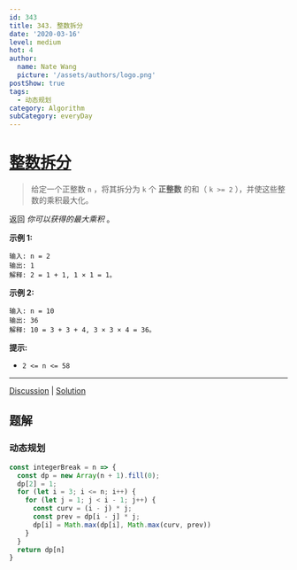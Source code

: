 ```yaml
---
id: 343
title: 343. 整数拆分
date: '2020-03-16'
level: medium
hot: 4
author:
  name: Nate Wang
  picture: '/assets/authors/logo.png'
postShow: true
tags:
  - 动态规划
category: Algorithm
subCategory: everyDay
---
```



# [整数拆分](https://leetcode-cn.com/problems/integer-break/description/)

> 给定一个正整数 `n` ，将其拆分为 `k` 个 **正整数** 的和（ `k >= 2` ），并使这些整数的乘积最大化。

返回 *你可以获得的最大乘积* 。

**示例 1:**

```
输入: n = 2
输出: 1
解释: 2 = 1 + 1, 1 × 1 = 1。
```

**示例 2:**

```
输入: n = 10
输出: 36
解释: 10 = 3 + 3 + 4, 3 × 3 × 4 = 36。
```

**提示:**

- `2 <= n <= 58`

------

[Discussion](https://leetcode-cn.com/problems/integer-break/comments/) | [Solution](https://leetcode-cn.com/problems/integer-break/solution/)

## 题解

### 动态规划



```js
const integerBreak = n => {
  const dp = new Array(n + 1).fill(0);
  dp[2] = 1;
  for (let i = 3; i <= n; i++) {
    for (let j = 1; j < i - 1; j++) {
      const curv = (i - j) * j;
      const prev = dp[i - j] * j;
      dp[i] = Math.max(dp[i], Math.max(curv, prev))
    }
  }
  return dp[n]
}
```

